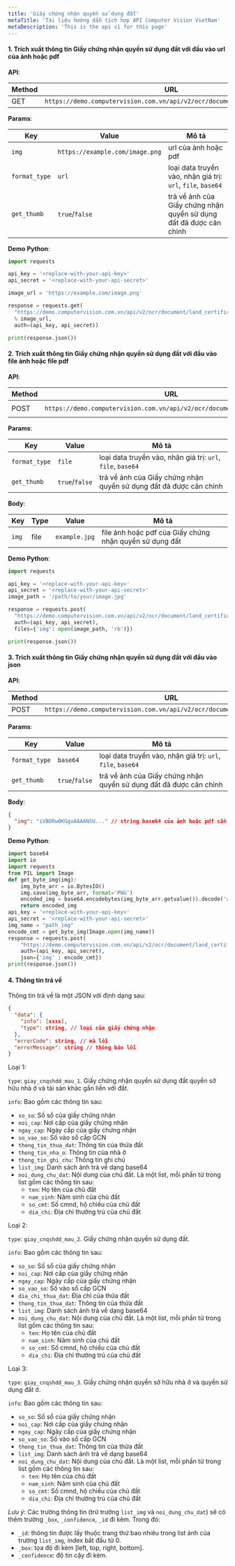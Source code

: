 ```yaml
---
title: 'Giấy chứng nhận quyền sử dụng đất'
metaTitle: 'Tài liệu hướng dẫn tích hợp API Computer Vision VietNam'
metaDescription: 'This is the api v1 for this page'
---
```


#### 1. Trích xuất thông tin Giấy chứng nhận quyền sử dụng đất với đầu vào url của ảnh hoặc pdf

**API**:

| Method | URL                                                                       |
| ------ | ------------------------------------------------------------------------- |
| GET    | `https://demo.computervision.com.vn/api/v2/ocr/document/land_certificate` |

**Params**:

| Key           | Value                           | Mô tả                                                              |
| ------------- | ------------------------------- | ------------------------------------------------------------------ |
| `img`         | `https://example.com/image.png` | url của ảnh hoặc pdf                                               |
| `format_type` | `url`                           | loại data truyền vào, nhận giá trị: `url`, `file`, `base64`        |
| `get_thumb`   | `true`/`false`                  | trả về ảnh của Giấy chứng nhận quyền sử dụng đất đã được căn chỉnh |

**Demo Python**:

```python
import requests

api_key = '<replace-with-your-api-key>'
api_secret = '<replace-with-your-api-secret>'

image_url = 'https://example.com/image.png'

response = requests.get(
  "https://demo.computervision.com.vn/api/v2/ocr/document/land_certificate?img=%s&format_type=url&get_thumb=false"
  % image_url,
  auth=(api_key, api_secret))

print(response.json())

```

#### 2. Trích xuất thông tin Giấy chứng nhận quyền sử dụng đất với đầu vào file ảnh hoặc file pdf

**API**:

| Method | URL                                                                       | content-type          |
| ------ | ------------------------------------------------------------------------- | --------------------- |
| POST   | `https://demo.computervision.com.vn/api/v2/ocr/document/land_certificate` | `multipart/form-data` |

**Params**:

| Key           | Value          | Mô tả                                                              |
| ------------- | -------------- | ------------------------------------------------------------------ |
| `format_type` | `file`         | loại data truyền vào, nhận giá trị: `url`, `file`, `base64`        |
| `get_thumb`   | `true`/`false` | trả về ảnh của Giấy chứng nhận quyền sử dụng đất đã được căn chỉnh |

**Body**:

| Key   | Type | Value         | Mô tả                                                   |
| ----- | ---- | ------------- | ------------------------------------------------------- |
| `img` | file | `example.jpg` | file ảnh hoặc pdf của Giấy chứng nhận quyền sử dụng đất |

**Demo Python**:

```python
import requests

api_key = '<replace-with-your-api-key>'
api_secret = '<replace-with-your-api-secret>'
image_path = '/path/to/your/image.jpg'

response = requests.post(
  "https://demo.computervision.com.vn/api/v2/ocr/document/land_certificate?format_type=file&get_thumb=false",
  auth=(api_key, api_secret),
  files={'img': open(image_path, 'rb')})

print(response.json())

```

#### 3. Trích xuất thông tin Giấy chứng nhận quyền sử dụng đất với đầu vào json

**API**:

| Method | URL                                                                       | content-type       |
| ------ | ------------------------------------------------------------------------- | ------------------ |
| POST   | `https://demo.computervision.com.vn/api/v2/ocr/document/land_certificate` | `application/json` |

**Params**:

| Key           | Value          | Mô tả                                                              |
| ------------- | -------------- | ------------------------------------------------------------------ |
| `format_type` | `base64`       | loại data truyền vào, nhận giá trị: `url`, `file`, `base64`        |
| `get_thumb`   | `true`/`false` | trả về ảnh của Giấy chứng nhận quyền sử dụng đất đã được căn chỉnh |

**Body**:

```json
{
  "img": "iVBORw0KGgoAAAANSU..." // string base64 của ảnh hoặc pdf cần trích xuất
}
```

**Demo Python**:

```python
import base64
import io
import requests
from PIL import Image
def get_byte_img(img):
    img_byte_arr = io.BytesIO()
    img.save(img_byte_arr, format='PNG')
    encoded_img = base64.encodebytes(img_byte_arr.getvalue()).decode('ascii')
    return encoded_img
api_key = '<replace-with-your-api-key>'
api_secret = '<replace-with-your-api-secret>'
img_name = "path_img"
encode_cmt = get_byte_img(Image.open(img_name))
response = requests.post(
    "https://demo.computervision.com.vn/api/v2/ocr/document/land_certificate?format_type=base64&get_thumb=false",
    auth=(api_key, api_secret),
    json={'img' : encode_cmt})
print(response.json())
```

#### 4. Thông tin trả về

Thông tin trả về là một JSON với định dạng sau:

```json
{
  "data": {
    "info": [xxxx],
    "type": string, // loại của giấy chứng nhận
  },
  "errorCode": string, // mã lỗi
  "errorMessage": string // thông báo lỗi
}
```

Loại 1:

`type`: `giay_cnqshdd_mau_1`. Giấy chứng nhận quyền sử dụng đất quyền sở hữu nhà ở và tài sản khác gắn liền với đất.

`info`: Bao gồm các thông tin sau:

- `so_so`: Số sổ của giấy chứng nhận
- `noi_cap`: Nơi cấp của giấy chứng nhận
- `ngay_cap`: Ngày cấp của giấy chứng nhận
- `so_vao_so`: Số vào sổ cấp GCN
- `thong_tin_thua_dat`: Thông tin của thửa đất
- `thong_tin_nha_o`: Thông tin của nhà ở
- `thong_tin_ghi_chu`: Thông tin ghi chú
- `list_img`: Danh sách ảnh trả về dạng base64
- `noi_dung_chu_dat`: Nội dung của chủ đất. Là một list, mỗi phần tử trong list gồm các thông tin sau:
  - `ten`: Họ tên của chủ đất
  - `nam_sinh`: Năm sinh của chủ đất
  - `so_cmt`: Số cmnd, hộ chiếu của chủ đất
  - `dia_chi`: Địa chỉ thường trú của chủ đất

Loại 2:

`type`: `giay_cnqshdd_mau_2`. Giấy chứng nhận quyền sử dụng đất.

`info`: Bao gồm các thông tin sau:

- `so_so`: Số sổ của giấy chứng nhận
- `noi_cap`: Nơi cấp của giấy chứng nhận
- `ngay_cap`: Ngày cấp của giấy chứng nhận
- `so_vao_so`: Số vào sổ cấp GCN
- `dia_chi_thua_dat`: Địa chỉ của thửa đất
- `thong_tin_thua_dat`: Thông tin của thửa đất
- `list_img`: Danh sách ảnh trả về dạng base64
- `noi_dung_chu_dat`: Nội dung của chủ đất. Là một list, mỗi phần tử trong list gồm các thông tin sau:
  - `ten`: Họ tên của chủ đất
  - `nam_sinh`: Năm sinh của chủ đất
  - `so_cmt`: Số cmnd, hộ chiếu của chủ đất
  - `dia_chi`: Địa chỉ thường trú của chủ đất

Loại 3:

`type`: `giay_cnqshdd_mau_3`. Giấy chứng nhận quyền sở hữu nhà ở và quyền sử dụng đất ở.

`info`: Bao gồm các thông tin sau:

- `so_so`: Số sổ của giấy chứng nhận
- `noi_cap`: Nơi cấp của giấy chứng nhận
- `ngay_cap`: Ngày cấp của giấy chứng nhận
- `so_vao_so`: Số vào sổ cấp GCN
- `thong_tin_thua_dat`: Thông tin của thửa đất
- `list_img`: Danh sách ảnh trả về dạng base64
- `noi_dung_chu_dat`: Nội dung của chủ đất. Là một list, mỗi phần tử trong list gồm các thông tin sau:
  - `ten`: Họ tên của chủ đất
  - `nam_sinh`: Năm sinh của chủ đất
  - `so_cmt`: Số cmnd, hộ chiếu của chủ đất
  - `dia_chi`: Địa chỉ thường trú của chủ đất

_Lưu ý_: Các trường thông tin (trừ trường `list_img` và `noi_dung_chu_dat`) sẽ có thêm trường `_box`, `_confidence`, `_id` đi kèm. Trong đó:

- `_id`: thông tin được lấy thuộc trang thứ bao nhiêu trong list ảnh của trường `list_img`, index bắt đầu từ 0.
- `_box`: tọa độ đi kèm [left, top, right, bottom].
- `_confidence`: độ tin cậy đi kèm.

